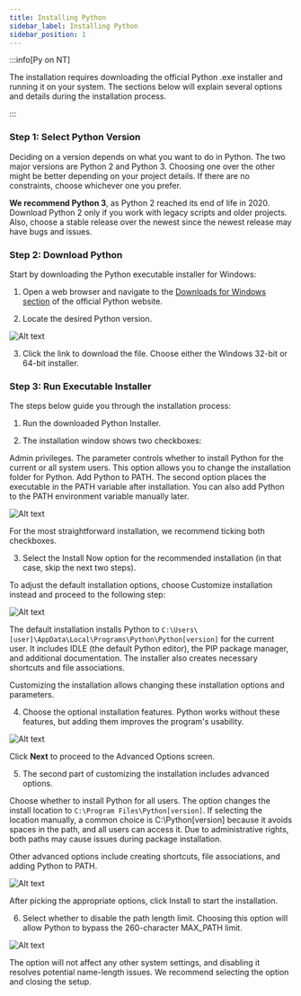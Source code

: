 ```yaml
---
title: Installing Python 
sidebar_label: Installing Python
sidebar_position: 1
---
```








:::info[Py on NT]

The installation requires downloading the official Python .exe installer and running it on your system. The sections below will explain several options and details during the installation process.

:::

### Step 1: Select Python Version
Deciding on a version depends on what you want to do in Python. The two major versions are Python 2 and Python 3. Choosing one over the other might be better depending on your project details. If there are no constraints, choose whichever one you prefer.

**We recommend Python 3**, as Python 2 reached its end of life in 2020. Download Python 2 only if you work with legacy scripts and older projects. Also, choose a stable release over the newest since the newest release may have bugs and issues.

### Step 2: Download Python
Start by downloading the Python executable installer for Windows:

1. Open a web browser and navigate to the [Downloads for Windows section](https://www.python.org/downloads/windows/) of the official Python website.

2. Locate the desired Python version.


![Alt text](/img/guides/python-install-1.png)


3. Click the link to download the file. Choose either the Windows 32-bit or 64-bit installer.


### Step 3: Run Executable Installer
The steps below guide you through the installation process:

1. Run the downloaded Python Installer.

2. The installation window shows two checkboxes:

Admin privileges. The parameter controls whether to install Python for the current or all system users. This option allows you to change the installation folder for Python.
Add Python to PATH. The second option places the executable in the PATH variable after installation. You can also add Python to the PATH environment variable manually later.



![Alt text](/img/guides/python-install-2.png)

For the most straightforward installation, we recommend ticking both checkboxes.

3. Select the Install Now option for the recommended installation (in that case, skip the next two steps).

To adjust the default installation options, choose Customize installation instead and proceed to the following step:


![Alt text](/img/guides/python-install-3.png)


The default installation installs Python to ``C:\Users\[user]\AppData\Local\Programs\Python\Python[version]`` for the current user. It includes IDLE (the default Python editor), the PIP package manager, and additional documentation. The installer also creates necessary shortcuts and file associations.

Customizing the installation allows changing these installation options and parameters.

4. Choose the optional installation features. Python works without these features, but adding them improves the program's usability.


![Alt text](/img/guides/python-install-4.png)




Click **Next** to proceed to the Advanced Options screen.

5. The second part of customizing the installation includes advanced options.

Choose whether to install Python for all users. The option changes the install location to ``C:\Program Files\Python[version]``. If selecting the location manually, a common choice is C:\Python[version] because it avoids spaces in the path, and all users can access it. Due to administrative rights, both paths may cause issues during package installation.

Other advanced options include creating shortcuts, file associations, and adding Python to PATH.


![Alt text](https://imgur.com/ihDdahM.png)


After picking the appropriate options, click Install to start the installation.

6. Select whether to disable the path length limit. Choosing this option will allow Python to bypass the 260-character MAX_PATH limit.



![Alt text](https://imgur.com/AYhWm0K.png)


The option will not affect any other system settings, and disabling it resolves potential name-length issues. We recommend selecting the option and closing the setup.

